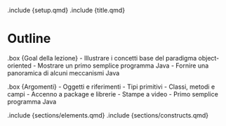 .include {setup.qmd}
.include {title.qmd}

# Outline

.box {Goal della lezione}
    - Illustrare i concetti base del paradigma object-oriented
    - Mostrare un primo semplice programma Java
    - Fornire una panoramica di alcuni meccanismi Java

.box {Argomenti}
    - Oggetti e riferimenti
    - Tipi primitivi
    - Classi, metodi e campi
    - Accenno a package e librerie
    - Stampe a video
    - Primo semplice programma Java

.include {sections/elements.qmd}
.include {sections/constructs.qmd}